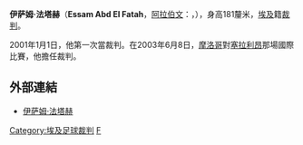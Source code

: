 '''伊萨姆·法塔赫'''（'''Essam Abd El Fatah'''，[[阿拉伯文|阿拉伯文]]：'''{{rtl-lang|ar|عصام عبد الفتاح}}'''，{{bd|1965年|12月30日|catIdx=F}}），身高181釐米，[[埃及|埃及]]籍[[裁判_(體育)|裁判]]。

2001年1月1日，他第一次當裁判。在2003年6月8日，[[摩洛哥|摩洛哥]]對[[塞拉利昂|塞拉利昂]]那場國際比賽，他擔任裁判。

==外部連結==
* [http://fifaworldcup.yahoo.com/06/cn/w/ref/71992_ABD_EL_FATAH_Essam.html 伊萨姆·法塔赫] {{Wayback|url=http://fifaworldcup.yahoo.com/06/cn/w/ref/71992_ABD_EL_FATAH_Essam.html |date=20060629121946 }}

{{sport-bio-stub}}

{{DEFAULTSORT:Abdul Fatah, Essam}}
[[Category:埃及足球裁判|Category:埃及足球裁判]]
[[Category:2006年世界盃足球賽裁判|F]]